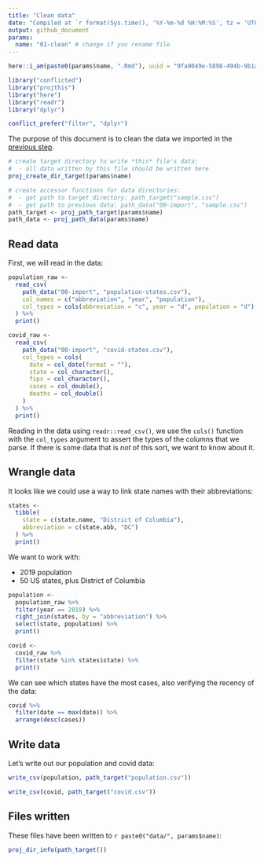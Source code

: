 ```yaml
---
title: "Clean data"
date: "Compiled at `r format(Sys.time(), '%Y-%m-%d %H:%M:%S', tz = 'UTC')` UTC"
output: github_document
params:
  name: "01-clean" # change if you rename file
---
```


```r
here::i_am(paste0(params$name, ".Rmd"), uuid = "9fa9049e-5898-494b-9b1a-0175496b3975")

library("conflicted")
library("projthis")
library("here")
library("readr")
library("dplyr")

conflict_prefer("filter", "dplyr")
```

The purpose of this document is to clean the data we imported in the [previous step](00-import.md).

```r
# create target directory to write *this* file's data: 
#  - all data written by this file should be written here
proj_create_dir_target(params$name)

# create accessor functions for data directories:
#  - get path to target directory: path_target("sample.csv")
#  - get path to previous data: path_data("00-import", "sample.csv")
path_target <- proj_path_target(params$name)
path_data <- proj_path_data(params$name)
```

## Read data

First, we will read in the data:

```r
population_raw <- 
  read_csv(
    path_data("00-import", "population-states.csv"), 
    col_names = c("abbreviation", "year", "population"),
    col_types = cols(abbreviation = "c", year = "d", population = "d")
  ) %>%
  print()
```

```r
covid_raw <- 
  read_csv(
    path_data("00-import", "covid-states.csv"),
    col_types = cols(
      date = col_date(format = ""),
      state = col_character(),
      fips = col_character(),
      cases = col_double(),
      deaths = col_double()
    )
  ) %>%
  print()
```

Reading in the data using `readr::read_csv()`, we use the `cols()` function with the `col_types` argument to assert the types of the columns that we parse.
If there is some data that is *not* of this sort, we want to know about it.

## Wrangle data

It looks like we could use a way to link state names with their abbreviations:

```r
states <- 
  tibble(
    state = c(state.name, "District of Columbia"),
    abbreviation = c(state.abb, "DC")
  ) %>%
  print()
```
We want to work with:

- 2019 population
- 50 US states, plus District of Columbia

```r
population <- 
  population_raw %>%
  filter(year == 2019) %>%
  right_join(states, by = "abbreviation") %>%
  select(state, population) %>%
  print()
```
```r
covid <- 
  covid_raw %>%
  filter(state %in% states$state) %>%
  print()
```

We can see which states have the most cases, also verifying the recency of the data:

```r
covid %>%
  filter(date == max(date)) %>%
  arrange(desc(cases))
```
## Write data

Let's write out our population and covid data:

```r
write_csv(population, path_target("population.csv"))
```

```r
write_csv(covid, path_target("covid.csv"))
```

## Files written

These files have been written to ```r paste0("data/", params$name)```:

```r
proj_dir_info(path_target())
```
